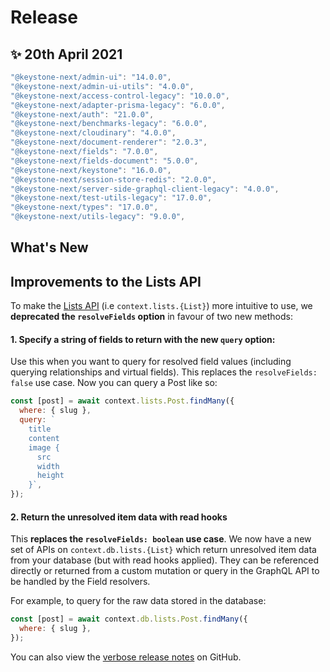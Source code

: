 
# Release

## ✨ 20th April 2021

```typescript
"@keystone-next/admin-ui": "14.0.0",
"@keystone-next/admin-ui-utils": "4.0.0",
"@keystone-next/access-control-legacy": "10.0.0",
"@keystone-next/adapter-prisma-legacy": "6.0.0",
"@keystone-next/auth": "21.0.0",
"@keystone-next/benchmarks-legacy": "6.0.0",
"@keystone-next/cloudinary": "4.0.0",
"@keystone-next/document-renderer": "2.0.3",
"@keystone-next/fields": "7.0.0",
"@keystone-next/fields-document": "5.0.0",
"@keystone-next/keystone": "16.0.0",
"@keystone-next/session-store-redis": "2.0.0",
"@keystone-next/server-side-graphql-client-legacy": "4.0.0",
"@keystone-next/test-utils-legacy": "17.0.0",
"@keystone-next/types": "17.0.0",
"@keystone-next/utils-legacy": "9.0.0",
```

## What's New

## Improvements to the Lists API

To make the [Lists API](https://next.keystonejs.com/apis/schema) (i.e `context.lists.{List}`) more intuitive to use, we **deprecated the `resolveFields` option** in favour of two new methods:

#### 1. Specify a string of fields to return with the **new `query` option**:

Use this when you want to query for resolved field values (including querying relationships and virtual fields). This replaces the `resolveFields: false` use case. Now you can query a Post like so:

```js
const [post] = await context.lists.Post.findMany({
  where: { slug },
  query: `
    title
    content
    image {
      src
      width
      height
    }`,
});
```

#### 2. Return the unresolved item data with read hooks

This **replaces the `resolveFields: boolean` use case**. We now have a new set of APIs on `context.db.lists.{List}` which return unresolved item data from your database (but with read hooks applied). They can be referenced directly or returned from a custom mutation or query in the GraphQL API to be handled by the Field resolvers.

For example, to query for the raw data stored in the database:

```js
const [post] = await context.db.lists.Post.findMany({
  where: { slug },
});
```

You can also view the [verbose release notes](https://github.com/keystonejs/keystone/releases/tag/2021-04-20) on GitHub.

